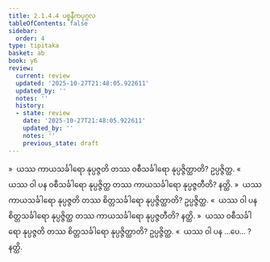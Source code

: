 ```yaml
---
title: 2.1.4.4 ပစ္စနီကပုဂ္ဂလ
tableOfContents: false
sidebar:
  order: 4
type: tipitaka
basket: ab
book: y6
review:
  current: review
  updated: '2025-10-27T21:48:05.922611'
  updated_by: ''
  notes: ''
  history:
  - state: review
    date: '2025-10-27T21:48:05.922611'
    updated_by: ''
    notes: ''
    previous_state: draft
---
```



<ReviewStatus review={frontmatter.review} showDetails={true} />

<HypothesisAnnotation frontmatter={frontmatter} />

<DynamicBreadcrumb />

<Division number="54" book="y6" e="ch" v="34" p="17">

<Paragraph number="266" book="y6">
»  ယဿ ကာယသင်္ခါရော နုပ္ပဇ္ဇတိ တဿ ဝစီသင်္ခါရော နုပ္ပဇ္ဇိတ္ထာတိ? ဥပ္ပဇ္ဇိတ္ထ.
</Paragraph>

<Paragraph number="267" book="y6">
«  ယဿ ဝါ ပန ဝစီသင်္ခါရော နုပ္ပဇ္ဇိတ္ထ တဿ ကာယသင်္ခါရော နုပ္ပဇ္ဇတီတိ? နတ္ထိ.
</Paragraph>

<Paragraph number="268" book="y6">
»  ယဿ ကာယသင်္ခါရော နုပ္ပဇ္ဇတိ တဿ စိတ္တသင်္ခါရော နုပ္ပဇ္ဇိတ္ထာတိ? ဥပ္ပဇ္ဇိတ္ထ.
</Paragraph>

<Paragraph number="269" book="y6">
«  ယဿ ဝါ ပန စိတ္တသင်္ခါရော နုပ္ပဇ္ဇိတ္ထ တဿ ကာယသင်္ခါရော နုပ္ပဇ္ဇတီတိ? နတ္ထိ.
</Paragraph>

</Division>
<Division number="55" book="y6" e="ch" v="34" p="17">

<Paragraph number="270" book="y6">
»  ယဿ ဝစီသင်္ခါရော နုပ္ပဇ္ဇတိ တဿ စိတ္တသင်္ခါရော နုပ္ပဇ္ဇိတ္ထာတိ? ဥပ္ပဇ္ဇိတ္ထ.
</Paragraph>

<Paragraph number="271" book="y6">
«  ယဿ ဝါ ပန …ပေ… ? နတ္ထိ.
</Paragraph>
</Division>